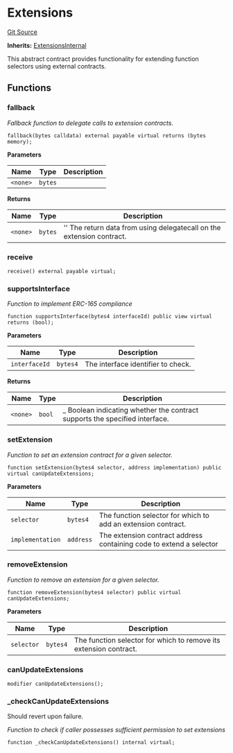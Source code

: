 # Extensions
[Git Source](https://github.com/0xStation/0xrails/blob/491ae339f09853335dba9e897f46862d776d54b5/src/extension/Extensions.sol)

**Inherits:**
[ExtensionsInternal](/src/extension/ExtensionsInternal.sol/abstract.ExtensionsInternal.md)

This abstract contract provides functionality for extending function selectors using external contracts.


## Functions
### fallback

*Fallback function to delegate calls to extension contracts.*


```solidity
fallback(bytes calldata) external payable virtual returns (bytes memory);
```
**Parameters**

|Name|Type|Description|
|----|----|-----------|
|`<none>`|`bytes`||

**Returns**

|Name|Type|Description|
|----|----|-----------|
|`<none>`|`bytes`|'' The return data from using delegatecall on the extension contract.|


### receive


```solidity
receive() external payable virtual;
```

### supportsInterface

*Function to implement ERC-165 compliance*


```solidity
function supportsInterface(bytes4 interfaceId) public view virtual returns (bool);
```
**Parameters**

|Name|Type|Description|
|----|----|-----------|
|`interfaceId`|`bytes4`|The interface identifier to check.|

**Returns**

|Name|Type|Description|
|----|----|-----------|
|`<none>`|`bool`|_ Boolean indicating whether the contract supports the specified interface.|


### setExtension

*Function to set an extension contract for a given selector.*


```solidity
function setExtension(bytes4 selector, address implementation) public virtual canUpdateExtensions;
```
**Parameters**

|Name|Type|Description|
|----|----|-----------|
|`selector`|`bytes4`|The function selector for which to add an extension contract.|
|`implementation`|`address`|The extension contract address containing code to extend a selector|


### removeExtension

*Function to remove an extension for a given selector.*


```solidity
function removeExtension(bytes4 selector) public virtual canUpdateExtensions;
```
**Parameters**

|Name|Type|Description|
|----|----|-----------|
|`selector`|`bytes4`|The function selector for which to remove its extension contract.|


### canUpdateExtensions


```solidity
modifier canUpdateExtensions();
```

### _checkCanUpdateExtensions

Should revert upon failure.

*Function to check if caller possesses sufficient permission to set extensions*


```solidity
function _checkCanUpdateExtensions() internal virtual;
```

